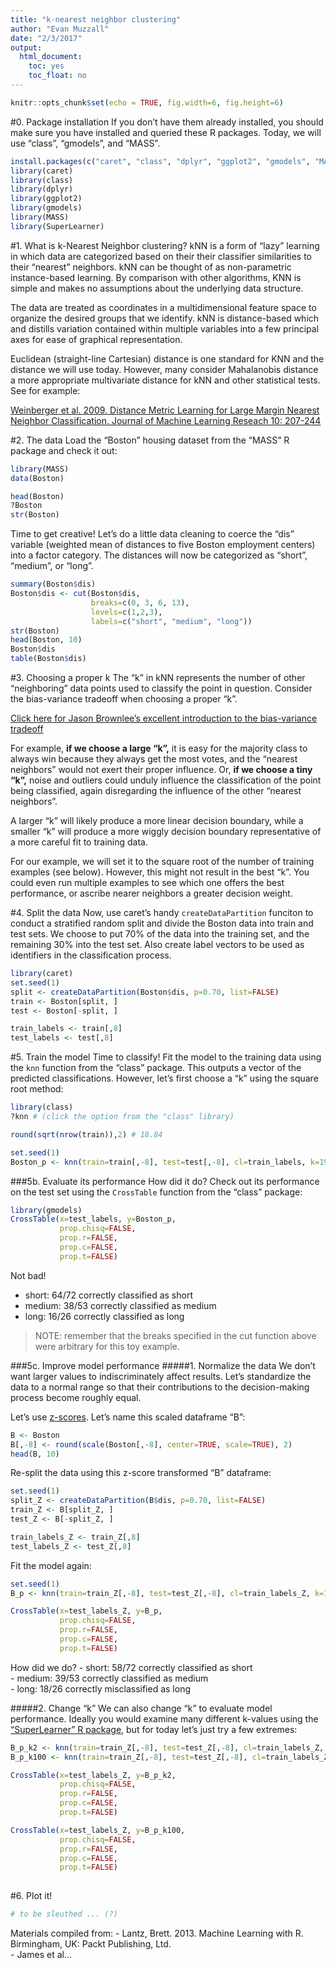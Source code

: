 ```yaml
---
title: "k-nearest neighbor clustering"
author: "Evan Muzzall"
date: "2/3/2017"
output: 
  html_document: 
    toc: yes
    toc_float: no
---
```


```r
knitr::opts_chunk$set(echo = TRUE, fig.width=6, fig.height=6)
```

#0. Package installation
If you don't have them already installed, you should make sure you have installed and queried these R packages. Today, we will use "class", "gmodels", and "MASS". 
```r
install.packages(c("caret", "class", "dplyr", "ggplot2", "gmodels", "MASS", "SuperLearner"), dependencies=TRUE)
library(caret)
library(class)
library(dplyr)
library(ggplot2)
library(gmodels)
library(MASS)
library(SuperLearner)
```

#1. What is k-Nearest Neighbor clustering?
kNN is a form of "lazy" learning in which data are categorized based on their their classifier similarities to their "nearest" neighbors. kNN can be thought of as non-parametric instance-based learning. By comparison with other algorithms, KNN is simple and makes no assumptions about the underlying data structure.  

The data are treated as coordinates in a multidimensional feature space to organize the desired groups that we identify. kNN is distance-based which and distills variation contained within multiple variables into a few principal axes for ease of graphical representation.  

Euclidean (straight-line Cartesian) distance is one standard for KNN and the distance we will use today. However, many consider Mahalanobis distance a more appropriate multivariate distance for kNN and other statistical tests. See for example:  

[Weinberger et al. 2009. Distance Metric Learning for Large Margin
Nearest Neighbor Classification. Journal of Machine Learning Reseach 10: 207-244](http://jmlr.csail.mit.edu/papers/volume10/weinberger09a/weinberger09a.pdf)

#2. The data
Load the "Boston" housing dataset from the "MASS" R package and check it out:
```r
library(MASS)
data(Boston)

head(Boston)
?Boston
str(Boston)
```

Time to get creative! Let's do a little data cleaning to coerce the "dis" variable (weighted mean of distances to five Boston employment centers) into a factor category. The distances will now be categorized as "short", "medium", or "long". 
```r
summary(Boston$dis)
Boston$dis <- cut(Boston$dis, 
                  breaks=c(0, 3, 6, 13),
                  levels=c(1,2,3),
                  labels=c("short", "medium", "long"))
str(Boston)
head(Boston, 10)
Boston$dis
table(Boston$dis)
```

#3. Choosing a proper k
The "k" in kNN represents the number of other "neighboring" data points used to classify the point in question. Consider the bias-variance tradeoff when choosing a proper "k".  

[Click here for Jason Brownlee's excellent introduction to the bias-variance tradeoff](http://machinelearningmastery.com/gentle-introduction-to-the-bias-variance-trade-off-in-machine-learning/)  

For example, **if we choose a large "k",** it is easy for the majority class to always win because they always get the most votes, and the "nearest neighbors" would not exert their proper influence. Or, **if we choose a tiny "k",** noise and outliers could unduly influence the classification of the point being classified, again disregarding the influence of the other "nearest neighbors".  

A larger "k" will likely produce a more linear decision boundary, while a smaller "k" will produce a more wiggly decision boundary representative of a more careful fit to training data.  

For our example, we will set it to the square root of the number of training examples (see below). However, this might not result in the best "k". You could even run multiple examples to see which one offers the best performance, or ascribe nearer neighbors a greater decision weight.  

#4. Split the data
Now, use caret's handy `createDataPartition` funciton to conduct a stratified random split and divide the Boston data into train and test sets. We choose to put 70% of the data into the training set, and the remaining 30% into the test set. Also create label vectors to be used as identifiers in the classification process.
```r
library(caret)
set.seed(1)
split <- createDataPartition(Boston$dis, p=0.70, list=FALSE)
train <- Boston[split, ]
test <- Boston[-split, ]

train_labels <- train[,8]
test_labels <- test[,8]
```

#5. Train the model
Time to classify! Fit the model to the training data using the `knn` function from the "class" package. This outputs a vector of the predicted classifications. However, let's first choose a "k" using the square root method:
```r
library(class)
?knn # (click the option from the "class" library)

round(sqrt(nrow(train)),2) # 18.84

set.seed(1)
Boston_p <- knn(train=train[,-8], test=test[,-8], cl=train_labels, k=19, prob=TRUE)
```

###5b. Evaluate its performance
How did it do? Check out its performance on the test set using the `CrossTable` function from the "class" package:
```r
library(gmodels)
CrossTable(x=test_labels, y=Boston_p, 
           prop.chisq=FALSE,
           prop.r=FALSE,
           prop.c=FALSE,
           prop.t=FALSE)
```
Not bad!  

- short: 64/72 correctly classified as short  
- medium: 38/53 correctly classified as medium  
- long: 16/26 correctly classified as long  

> NOTE: remember that the breaks specified in the cut function above were arbitrary for this toy example. 

###5c. Improve model performance
#####1. Normalize the data
We don't want larger values to indiscriminately affect results. Let's standardize the data to a normal range so that their contributions to the decision-making process become roughly equal.  

Let's use [z-scores](http://www.statsdirect.com/help/data_preparation/transform_z_scores.htm). Let's name this scaled dataframe "B":
```r
B <- Boston
B[,-8] <- round(scale(Boston[,-8], center=TRUE, scale=TRUE), 2)
head(B, 10)
```

Re-split the data using this z-score transformed "B" dataframe: 
```r
set.seed(1)
split_Z <- createDataPartition(B$dis, p=0.70, list=FALSE)
train_Z <- B[split_Z, ]
test_Z <- B[-split_Z, ]

train_labels_Z <- train_Z[,8]
test_labels_Z <- test_Z[,8]
```

Fit the model again:
```r
set.seed(1)
B_p <- knn(train=train_Z[,-8], test=test_Z[,-8], cl=train_labels_Z, k=19, prob=TRUE)

CrossTable(x=test_labels_Z, y=B_p, 
           prop.chisq=FALSE,
           prop.r=FALSE,
           prop.c=FALSE,
           prop.t=FALSE)
```
How did we do? 
- short: 58/72 correctly classified as short  
- medium: 39/53 correctly classified as medium  
- long: 18/26 correctly misclassified as long  

#####2. Change "k"
We can also change "k" to evaluate model performance. Ideally you would examine many different k-values using the ["SuperLearner" R package](https://cran.r-project.org/web/packages/SuperLearner/index.html), but for today let's just try a few extremes:
```r
B_p_k2 <- knn(train=train_Z[,-8], test=test_Z[,-8], cl=train_labels_Z, k=2, prob=TRUE)
B_p_k100 <- knn(train=train_Z[,-8], test=test_Z[,-8], cl=train_labels_Z, k=100, prob=TRUE)

CrossTable(x=test_labels_Z, y=B_p_k2, 
           prop.chisq=FALSE,
           prop.r=FALSE,
           prop.c=FALSE,
           prop.t=FALSE)

CrossTable(x=test_labels_Z, y=B_p_k100, 
           prop.chisq=FALSE,
           prop.r=FALSE,
           prop.c=FALSE,
           prop.t=FALSE)
 
```

#6. Plot it! 
```r
# to be sleuthed ... (?)
```

Materials compiled from:
- Lantz, Brett. 2013. Machine Learning with R. Birmingham, UK: Packt Publishing, Ltd.  
- James et al...

